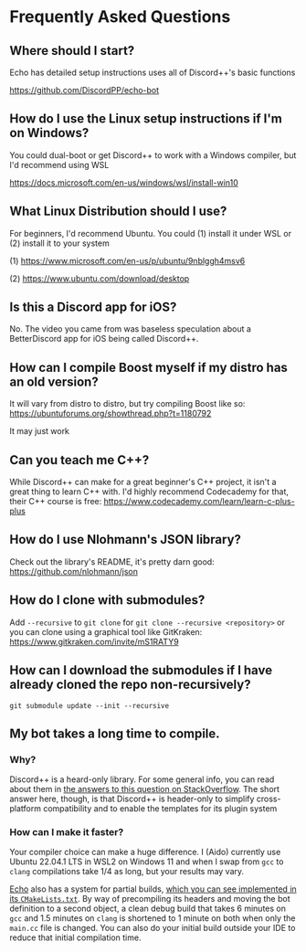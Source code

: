 # Frequently Asked Questions

[priority]: 4

## Where should I start?
Echo has detailed setup instructions uses all of Discord++'s basic functions

https://github.com/DiscordPP/echo-bot


## How do I use the Linux setup instructions if I'm on Windows?
You could dual-boot or get Discord++ to work with a Windows compiler, but I'd recommend using WSL

https://docs.microsoft.com/en-us/windows/wsl/install-win10


## What Linux Distribution should I use?
For beginners, I'd recommend Ubuntu. You could (1) install it under WSL or (2) install it to your system

(1) https://www.microsoft.com/en-us/p/ubuntu/9nblggh4msv6

(2) https://www.ubuntu.com/download/desktop


## Is this a Discord app for iOS?
No. The video you came from was baseless speculation about a BetterDiscord app for iOS being called Discord++.


## How can I compile Boost myself if my distro has an old version?
It will vary from distro to distro, but try compiling Boost like so: https://ubuntuforums.org/showthread.php?t=1180792

It may just work


## Can you teach me C++?
While Discord++ can make for a great beginner's C++ project, it isn't a great thing to learn C++ with. I'd highly recommend Codecademy for that, their C++ course is free:  https://www.codecademy.com/learn/learn-c-plus-plus


## How do I use Nlohmann's JSON library?
Check out the library's README, it's pretty darn good: https://github.com/nlohmann/json


## How do I clone with submodules?
Add `--recursive` to `git clone` for `git clone --recursive <repository>` or you can clone using a graphical tool like GitKraken: https://www.gitkraken.com/invite/mS1RATY9


## How can I download the submodules if I have already cloned the repo non-recursively?
`git submodule update --init --recursive`


## My bot takes a long time to compile.
### Why?
Discord++ is a heard-only library. For some general info, you can read about them in [the answers to this question on StackOverflow](https://stackoverflow.com/questions/12671383/benefits-of-header-only-libraries).
The short answer here, though, is that Discord++ is header-only to simplify cross-platform compatibility and to enable the templates for its plugin system
### How can I make it faster?
Your compiler choice can make a huge difference.
I (Aido) currently use Ubuntu 22.04.1 LTS in WSL2 on Windows 11 and when I swap from `gcc` to `clang` compilations take 1/4 as long, but your results may vary.

[Echo](https://github.com/DiscordPP/echo-bot) also has a system for partial builds, [which you can see implemented in its `CMakeLists.txt`](https://github.com/DiscordPP/echo-bot/blob/4bb988915007343980c21d4c3be2d13b75e17095/CMakeLists.txt#L20-L22).
By way of precompiling its headers and moving the bot definition to a second object, a clean debug build that takes 6 minutes on `gcc` and 1.5 minutes on `clang` is shortened to 1 minute on both when only the `main.cc` file is changed.
You can also do your initial build outside your IDE to reduce that initial compilation time.
